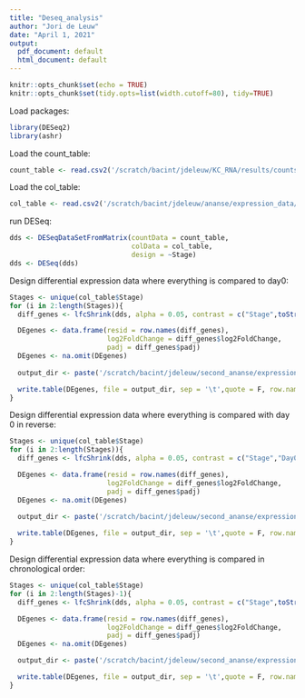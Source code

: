 ```yaml
---
title: "Deseq_analysis"
author: "Jori de Leuw"
date: "April 1, 2021"
output:
  pdf_document: default
  html_document: default
---
```


```r
knitr::opts_chunk$set(echo = TRUE)
knitr::opts_chunk$set(tidy.opts=list(width.cutoff=80), tidy=TRUE)
```
Load packages:
```r
library(DESeq2)
library(ashr)
```
Load the count_table:
```r
count_table <- read.csv2('/scratch/bacint/jdeleuw/KC_RNA/results/counts/GRCh38-counts.tsv', header = TRUE, sep = '\t', row.names= 1, stringsAsFactors=FALSE)
```
Load the col_table:
```r
col_table <- read.csv2('/scratch/bacint/jdeleuw/ananse/expression_data/col_data.tsv', header = TRUE, sep = '\t', row.names= 1, stringsAsFactors=FALSE)
```
run DESeq:
```r
dds <- DESeqDataSetFromMatrix(countData = count_table,
                              colData = col_table,
                              design = ~Stage)
dds <- DESeq(dds)
```
Design differential expression data where everything is compared to day0:
```r
Stages <- unique(col_table$Stage)
for (i in 2:length(Stages)){ 
  diff_genes <- lfcShrink(dds, alpha = 0.05, contrast = c("Stage",toString(Stages[i]), "Day0"), type="ashr")

  DEgenes <- data.frame(resid = row.names(diff_genes), 
                        log2FoldChange = diff_genes$log2FoldChange,
                        padj = diff_genes$padj)
  DEgenes <- na.omit(DEgenes)
  
  output_dir <- paste('/scratch/bacint/jdeleuw/second_ananse/expression_data/DESeq/', 'DEgenes_Day0vs', Stages[i], '.tsv', sep = '')      

  write.table(DEgenes, file = output_dir, sep = '\t',quote = F, row.names = FALSE)
}
```
Design differential expression data where everything is compared with day 0 in reverse:
```r
Stages <- unique(col_table$Stage)
for (i in 2:length(Stages)){ 
  diff_genes <- lfcShrink(dds, alpha = 0.05, contrast = c("Stage","Day0", toString(Stages[i])), type="ashr")

  DEgenes <- data.frame(resid = row.names(diff_genes), 
                        log2FoldChange = diff_genes$log2FoldChange,
                        padj = diff_genes$padj)
  DEgenes <- na.omit(DEgenes)
  
  output_dir <- paste('/scratch/bacint/jdeleuw/second_ananse/expression_data/DESeq/', 'Reverse_DEgenes_', Stages[i], 'vsDay0.tsv', sep = '')      

  write.table(DEgenes, file = output_dir, sep = '\t',quote = F, row.names = FALSE)
}
```
Design differential expression data where everything is compared in chronological order:
```r
Stages <- unique(col_table$Stage)
for (i in 2:length(Stages)-1){ 
  diff_genes <- lfcShrink(dds, alpha = 0.05, contrast = c("Stage",toString(Stages[i+1]), toString(Stages[i])), type="ashr")

  DEgenes <- data.frame(resid = row.names(diff_genes),
                        log2FoldChange = diff_genes$log2FoldChange,
                        padj = diff_genes$padj)
  DEgenes <- na.omit(DEgenes)

  output_dir <- paste('/scratch/bacint/jdeleuw/second_ananse/expression_data/DESeq/', 'Chron_DEgenes_', Stages[i], 'vs', toString(Stages[i+1]), '.tsv', sep = '')

  write.table(DEgenes, file = output_dir, sep = '\t',quote = F, row.names = FALSE)
}
```
